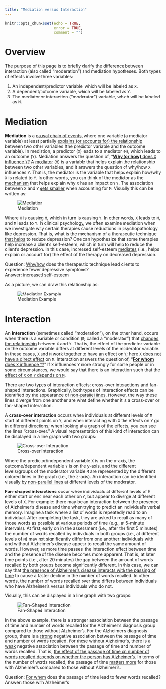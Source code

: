```yaml
---
title: "Mediation versus Interaction"
---
```


```r
knitr::opts_chunk$set(echo = TRUE,
                      error = TRUE,
                      comment = "")
```

# Overview

The purpose of this page is to briefly clarify the difference between interaction (also called "moderation") and mediation hypotheses.
Both types of effects involve three variables:

1. An independent/predictor variable, which will be labeled as `X`.
1. A dependent/outcome variable, which will be labeled as `Y`.
1. The mediator or interaction ("moderator") variable, which will be labeled as `M`.

# Mediation

**Mediation** is a <ins>causal chain of events</ins>, where one variable (a mediator variable) at least partially <ins>explains (or accounts for) the relationship between two other variables</ins> (the predictor variable and the outcome variable).
In mediation, a predictor (`X`) leads to a mediator (`M`), which leads to an outcome (`Y`).
Mediation answers the question of, "<ins>**Why (or how)** does `X` influence `Y`?</ins> A <ins>mediator</ins> (`M`) is a variable that helps explain the relationship between two other variables, and it answers the question of why/how `X` influences `Y`.
That is, the mediator is the variable that helps explain how/why `X` is related to `Y`.
In other words, you can think of the mediator as the <ins>mechanism</ins> that helps explain why `X` has an impact on `Y`.
The association between `X` and `Y` <ins>gets smaller</ins> when accounting for `M`.
Visually this can be written as:

![Mediation](images/mediation.png)

Where `X` is causing `M`, which in turn is causing `Y`.
In other words, `X` leads to `M`, and `M` leads to `Y`.
In clinical psychology, we often examine mediation when we investigate why certain therapies cause reductions in psychopathology like depression.
That is, what is the mechanism of a therapeutic technique <ins>that helps</ins> to reduce depression? One can hypothesize that some therapies help increase a client's self-esteem, which in turn will help to reduce the client's depression.
In this case, increased self-esteem <ins>mediates</ins> (i.e., helps explain or account for) the effect of the therapy on decreased depression.

Question: <ins>Why/how</ins> does the therapeutic technique lead clients to experience fewer depressive symptoms?\
Answer: increased self-esteem

As a picture, we can draw this relationship as:

![Mediation Example](images/mediationExample.png)

# Interaction
 
An **interaction** (sometimes called "moderation"), on the other hand, occurs when there is a variable or condition (`M`; called a "moderator") that <ins>changes the relationship</ins> between `X` and `Y`.
That is, the effect of the predictor variable on the outcome variable differs at different levels of the moderator variable.
In these cases, `X` and `M` <ins>work together</ins> to have an effect on `Y`; here `X` <ins>does not have a direct effect</ins> on `M`.
Interaction answers the question of, "<ins>**For whom** does `X` influence `Y`?</ins>"
If `X` influences `Y` more strongly for some people or in some circumstances, we would say that there is an interaction such that the <ins>effect of `X` on `Y` depends on `M`</ins>.

There are two types of interaction effects: cross-over interactions and fan-shaped interactions.
Graphically, both types of interaction effects can be identified by the appearance of <ins>non-parallel lines</ins>.
However, the way these lines diverge from one another are what define whether it is a cross-over or fan-shaped interaction.

A **cross-over interaction** occurs when individuals at different levels of `M` start at different points on `Y`, and when interacting with `X` the effects on `Y` go in different directions; when looking at a graph of the effects, you can see the lines "cross-over."
A visual representation of this kind of interaction can be displayed in a line graph with two groups:

![Cross-over Interaction](images/interactionCrossover.png)

Where the predictor/independent variable `X` is on the x-axis, the outcome/dependent variable `Y` is on the y-axis, and the different levels/groups of the moderator variable `M` are represented by the different colored lines in the graph (i.e., the z-axis).
An interaction can be identified visually by <ins>non-parallel lines</ins> at different levels of the moderator.

**Fan-shaped interactions** occur when individuals at different levels of `M` either start or end near each other on `Y`, but appear to diverge at different levels of `X`.
For example: there may be an interaction between the presence of Alzheimer's disease and time when trying to predict an individual's verbal memory.
Imagine a task where a list of words is repeatedly read to an individual.
After completing the task, they are asked to recall as many of those words as possible at various periods of time (e.g., at 5-minute intervals).
At first, early on in the assessment (i.e., after the first 5 minutes) the number of words recalled by individuals in both groups (i.e., at different levels of `M`) may not significantly differ from one another; individuals with and without Alzheimer's disease appear to recall the same amount of words.
However, as more time passes, the interaction effect between time and the presence of the disease becomes more apparent.
That is, at later time points (i.e., after 20 minutes) the gap between the amount of words recalled by both groups become significantly different.
In this case, we can say that <ins>the presence of Alzheimer's disease interacts with the passing of time</ins> to cause a faster decline in the number of words recalled.
In other words, the number of words recalled over time differs between individuals who have Alzheimer's versus individuals who do not.

Visually, this can be displayed in a line graph with two groups: 

 ![Fan-Shaped Interaction](images/interactionFanShaped.png)

In the above example, there is a stronger association between the passage of time and number of words recalled for the Alzheimer's diagnosis group compared to those without Alzheimer's.
For the Alzheimer's diagnosis group, there is a <ins>strong</ins> negative association between the passage of time and number of words recalled.
For those without Alzheimer's, there is a <ins>weak</ins> negative association between the passage of time and number of words recalled.
That is, <ins>the effect of the passage of time on number of words recalled depends on whether the person has Alzheimer's</ins>.
In terms of the number of words recalled, the passage of time <ins>matters more</ins> for those with Alzheimer's compared to those without Alzheimer's.

Question: <ins>For whom</ins> does the passage of time lead to fewer words recalled?\
Answer: those with Alzheimer's
